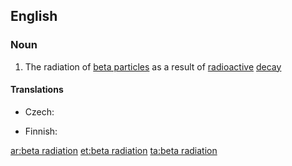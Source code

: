 ==English==

===Noun===
{{en-noun|sg=[[beta]] [[radiation]]|-}}

#{{physics}} The radiation of [[beta particle]]s as a result of [[radioactive]] [[decay]]

====Translations====
{{trans-top|radiation of beta particles}}
* Czech: {{t-|cs|záření beta|n}}
{{trans-mid}}
* Finnish: {{t|fi|beetasäteily}}
{{trans-bottom}}

[[ar:beta radiation]]
[[et:beta radiation]]
[[ta:beta radiation]]